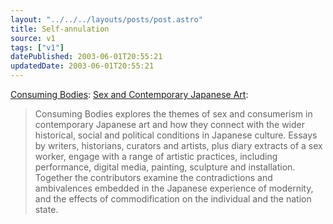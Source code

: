 ```yaml
---
layout: "../../../layouts/posts/post.astro"
title: Self-annulation
source: v1
tags: ["v1"]
datePublished: 2003-06-01T20:55:21
updatedDate: 2003-06-01T20:55:21
---
```


[Consuming Bodies][1]: [Sex and Contemporary Japanese Art][2]:

> Consuming Bodies explores the themes of sex and consumerism in contemporary Japanese art and how they connect with the wider historical, social and political conditions in Japanese culture. Essays by writers, historians, curators and artists, plus diary extracts of a sex worker, engage with a range of artistic practices, including performance, digital media, painting, sculpture and installation. Together the contributors examine the contradictions and ambivalences embedded in the Japanese experience of modernity, and the effects of commodification on the individual and the nation state.

[1]: http://www.reaktionbooks.co.uk/titles/non_consumin.html "Reaktion Books: Consuming Bodies"
[2]: http://www.amazon.co.uk/exec/obidos/ASIN/1861891474/ohsky "Amazon.co.uk: Consuming Bodies"
